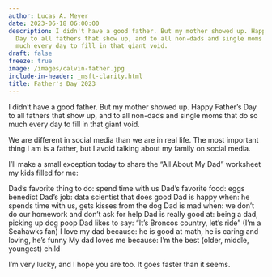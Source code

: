 ```yaml
---
author: Lucas A. Meyer
date: 2023-06-18 06:00:00
description: I didn't have a good father. But my mother showed up. Happy Father's
  Day to all fathers that show up, and to all non-dads and single moms that do so
  much every day to fill in that giant void.
draft: false
freeze: true
image: /images/calvin-father.jpg
include-in-header: _msft-clarity.html
title: Father's Day 2023
---
```

<article data-clarity-region="article">

I didn't have a good father. But my mother showed up. Happy Father's Day to all fathers that show up, and to all non-dads and single moms that do so much every day to fill in that giant void.

We are different in social media than we are in real life. The most important thing I am is a father, but I avoid talking about my family on social media. 

I'll make a small exception today to share the "All About My Dad" worksheet my kids filled for me:

Dad's favorite thing to do: spend time with us
Dad's favorite food: eggs benedict
Dad's job: data scientist that does good 
Dad is happy when: he spends time with us, gets kisses from the dog
Dad is mad when: we don't do our homework and don't ask for help
Dad is really good at: being a dad, picking up dog poop
Dad likes to say: "It's Broncos country, let's ride" (I'm a Seahawks fan)
I love my dad because: he is good at math, he is caring and loving, he's funny
My dad loves me because: I'm the best (older, middle, youngest) child

I'm very lucky, and I hope you are too. It goes faster than it seems.
</article>